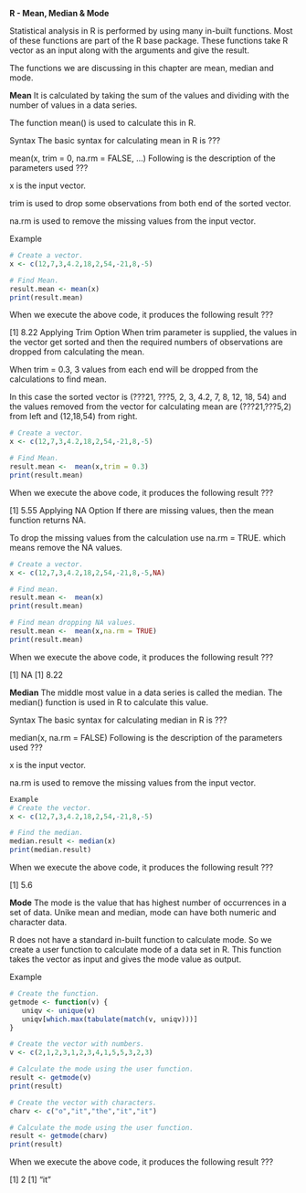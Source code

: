 **R - Mean, Median & Mode**

Statistical analysis in R is performed by using many in-built functions. Most of these functions are part of the R base package. These functions take R vector as an input along with the arguments and give the result.

The functions we are discussing in this chapter are mean, median and mode.

**Mean**
It is calculated by taking the sum of the values and dividing with the number of values in a data series.

The function mean() is used to calculate this in R.

Syntax
The basic syntax for calculating mean in R is ???

mean(x, trim = 0, na.rm = FALSE, ...)
Following is the description of the parameters used ???

x is the input vector.

trim is used to drop some observations from both end of the sorted vector.

na.rm is used to remove the missing values from the input vector.

Example

```r
# Create a vector.
x <- c(12,7,3,4.2,18,2,54,-21,8,-5)

# Find Mean.
result.mean <- mean(x)
print(result.mean)
```

When we execute the above code, it produces the following result ???

[1] 8.22
Applying Trim Option
When trim parameter is supplied, the values in the vector get sorted and then the required numbers of observations are dropped from calculating the mean.

When trim = 0.3, 3 values from each end will be dropped from the calculations to find mean.

In this case the sorted vector is (???21, ???5, 2, 3, 4.2, 7, 8, 12, 18, 54) and the values removed from the vector for calculating mean are (???21,???5,2) from left and (12,18,54) from right.

```r
# Create a vector.
x <- c(12,7,3,4.2,18,2,54,-21,8,-5)

# Find Mean.
result.mean <-  mean(x,trim = 0.3)
print(result.mean)
```

When we execute the above code, it produces the following result ???

[1] 5.55
Applying NA Option
If there are missing values, then the mean function returns NA.

To drop the missing values from the calculation use na.rm = TRUE. which means remove the NA values.

```r
# Create a vector.
x <- c(12,7,3,4.2,18,2,54,-21,8,-5,NA)

# Find mean.
result.mean <-  mean(x)
print(result.mean)

# Find mean dropping NA values.
result.mean <-  mean(x,na.rm = TRUE)
print(result.mean)
```

When we execute the above code, it produces the following result ???

[1] NA
[1] 8.22

**Median**
The middle most value in a data series is called the median. The median() function is used in R to calculate this value.

Syntax
The basic syntax for calculating median in R is ???

median(x, na.rm = FALSE)
Following is the description of the parameters used ???

x is the input vector.

na.rm is used to remove the missing values from the input vector.

```r
Example
# Create the vector.
x <- c(12,7,3,4.2,18,2,54,-21,8,-5)

# Find the median.
median.result <- median(x)
print(median.result)
```

When we execute the above code, it produces the following result ???

[1] 5.6

**Mode**
The mode is the value that has highest number of occurrences in a set of data. Unike mean and median, mode can have both numeric and character data.

R does not have a standard in-built function to calculate mode. So we create a user function to calculate mode of a data set in R. This function takes the vector as input and gives the mode value as output.

Example

```r
# Create the function.
getmode <- function(v) {
   uniqv <- unique(v)
   uniqv[which.max(tabulate(match(v, uniqv)))]
}

# Create the vector with numbers.
v <- c(2,1,2,3,1,2,3,4,1,5,5,3,2,3)

# Calculate the mode using the user function.
result <- getmode(v)
print(result)

# Create the vector with characters.
charv <- c("o","it","the","it","it")

# Calculate the mode using the user function.
result <- getmode(charv)
print(result)
```

When we execute the above code, it produces the following result ???

[1] 2
[1] "it"
